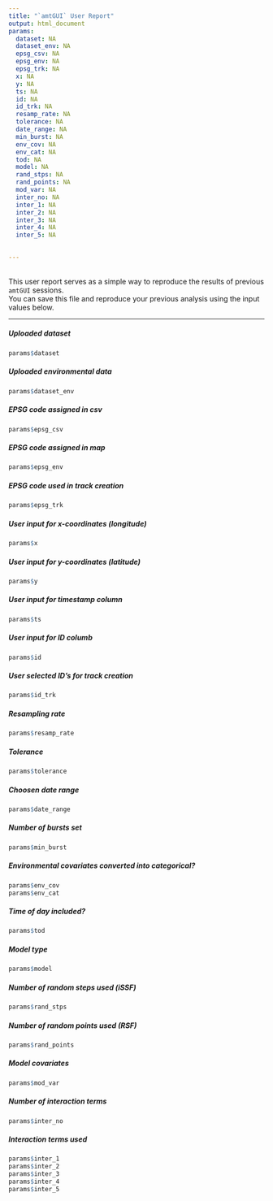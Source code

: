 ```yaml
---
title: "`amtGUI` User Report"
output: html_document
params:
  dataset: NA
  dataset_env: NA 
  epsg_csv: NA
  epsg_env: NA
  epsg_trk: NA
  x: NA
  y: NA
  ts: NA
  id: NA
  id_trk: NA 
  resamp_rate: NA
  tolerance: NA
  date_range: NA
  min_burst: NA
  env_cov: NA
  env_cat: NA
  tod: NA
  model: NA
  rand_stps: NA
  rand_points: NA
  mod_var: NA
  inter_no: NA
  inter_1: NA
  inter_2: NA
  inter_3: NA
  inter_4: NA
  inter_5: NA 

  
---
```

<br>
This user report serves as a simple way to reproduce the results of previous `amtGUI` sessions.  
You can save this file and reproduce your previous analysis using the input values below.

***

##### Uploaded dataset
```r
params$dataset
```

##### Uploaded environmental data
```r
params$dataset_env
```

##### EPSG code assigned in csv
```r
params$epsg_csv
```

##### EPSG code assigned in map
```r
params$epsg_env
```

##### EPSG code used in track creation
```r
params$epsg_trk
```

##### User input for x-coordinates (longitude)
```r
params$x
```

##### User input for y-coordinates (latitude)
```r
params$y
```

##### User input for timestamp column
```r
params$ts
```

##### User input for ID columb
```r
params$id
```

##### User selected ID's for track creation
```r
params$id_trk
```

##### Resampling rate
```r
params$resamp_rate
```

##### Tolerance 
```r
params$tolerance
```

##### Choosen date range 
```r
params$date_range
```

##### Number of bursts set
```r
params$min_burst
```

##### Environmental covariates converted into categorical?
```r
params$env_cov
params$env_cat
```

##### Time of day included?
```r
params$tod
```

##### Model type 
```r
params$model
```

##### Number of random steps used (iSSF)
```r
params$rand_stps
```

##### Number of random points used (RSF)
```r
params$rand_points
```

##### Model covariates
```r
params$mod_var
```

##### Number of interaction terms
```r
params$inter_no
```

##### Interaction terms used
```r
params$inter_1
params$inter_2
params$inter_3
params$inter_4
params$inter_5
```

